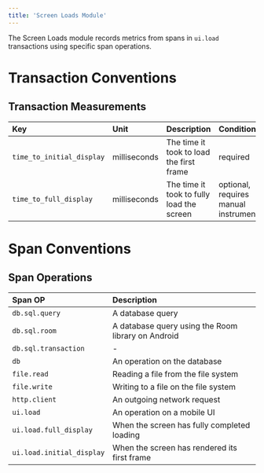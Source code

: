 ```yaml
---
title: 'Screen Loads Module'
---
```


The Screen Loads module records metrics from spans in `ui.load` transactions using specific span operations.

# Transaction Conventions

## Transaction Measurements
| Key | Unit | Description | Conditions |
|:--|:--|:--|:--|
| `time_to_initial_display` | milliseconds | The time it took to load the first frame | required |
| `time_to_full_display` | milliseconds | The time it took to fully load the screen | optional, requires manual instrumentation |

# Span Conventions

## Span Operations
| Span OP | Description |
|:--|:--|
| `db.sql.query` | A database query |
| `db.sql.room` | A database query using the Room library on Android |
| `db.sql.transaction` | - |
| `db` | An operation on the database |
| `file.read` | Reading a file from the file system |
| `file.write` | Writing to a file on the file system |
| `http.client` | An outgoing network request |
| `ui.load` | An operation on a mobile UI |
| `ui.load.full_display` | When the screen has fully completed loading |
| `ui.load.initial_display` | When the screen has rendered its first frame |

